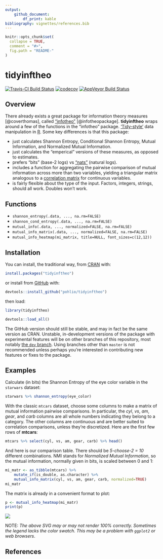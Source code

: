 ```yaml
---
output: 
    github_document:
        df_print: kable
bibliography: vignettes/references.bib
---
```


<!-- README.md is generated from README.Rmd. Please edit that file -->

```r
knitr::opts_chunk$set(
  collapse = TRUE,
  comment = "#>",
  fig.path = "README-"
)
```

# tidyinftheo

[![Travis-CI Build Status](https://travis-ci.org/pohlio/tidyinftheo.svg?branch=master)](https://travis-ci.org/pohlio/tidyinftheo)
[![codecov](https://codecov.io/gh/pohlio/tidyinftheo/branch/master/graph/badge.svg)](https://codecov.io/gh/pohlio/tidyinftheo)
[![AppVeyor Build Status](https://ci.appveyor.com/api/projects/status/github/pohlio/tidyinftheo?branch=master&svg=true)](https://ci.appveyor.com/project/pohlio/tidyinftheo)

## Overview
There already exists a great package for information theory measures [@coverthomas], called ["infotheo"](https://cran.r-project.org/web/packages/infotheo/index.html) [@infotheopackage].  **tidyinftheo** wraps around
a few of the functions in the "infotheo" package.  ['Tidy-style'](https://tidyverse.org/) data manipulation in [R](https://cran.r-project.org/).  Some key differences is that this package:

- just calculates Shannon Entropy, Conditional Shannon Entropy, Mutual Information, and Normalized Mutual Information.
- just calculates the "emperical" versions of these measures, as opposed to estimates.
- prefers "bits" (base-2 logs) vs ["nats"](https://en.wikipedia.org/wiki/Nat_(unit)) (natural logs).
- includes a function for aggregating the pairwise comparison of mutual information across more than two variables, yielding a triangular matrix analogous to a [correlation matrix](http://www.statisticshowto.com/correlation-matrix/) for continuous variables.  
- is fairly flexible about the type of the input.  Factors, integers, strings, should all work.  Doubles won't work.    

## Functions

- `shannon_entropy(.data, ..., na.rm=FALSE)`
- `shannon_cond_entropy(.data, ..., na.rm=FALSE)`
- `mutual_info(.data, ..., normalized=FALSE, na.rm=FALSE)`
- `mutual_info_matrix(.data, ..., normalized=FALSE, na.rm=FALSE)`
- `mutual_info_heatmap(mi_matrix, title=NULL, font_sizes=c(12,12))`

## Installation
You can install, the traditional way, from [CRAN](https://cran.r-project.org/) with:
```R
install.packages("tidyinftheo")
```
or install from [GitHub](https://github.com/pohlio/tidyinftheo) with:
```R
devtools::install_github("pohlio/tidyinftheo")
```
then load:
```R
library(tidyinftheo)
```
```r
devtools::load_all()
```
The GitHub version should still be stable, and may in fact be the same version as CRAN.  Unstable, in-development versions of the package with experimental features will be on other branches of this repository, most notably [the `dev` branch](https://github.com/pohlio/tidyinftheo/tree/dev).  Using branches other than `master` is not recommended unless perhaps you're interested in contributing new features or fixes to the package.  

## Examples

Calculate (in bits) the Shannon Entropy of the eye color variable in the `starwars` dataset:
```r
starwars %>% shannon_entropy(eye_color)
```
With the classic `mtcars` dataset, choose some columns to make a matrix of mutual information pairwise comparisons.  In particular, the *cyl*, *vs*, *am*, *gear*, and *carb* columns are all whole numbers indicating they belong to a category.  The other columns are continuous and are better suited to correlation comparisons, unless they're discretized.  Here are the first few rows of **mtcars**:

```r
mtcars %>% select(cyl, vs, am, gear, carb) %>% head()
```
And here is our comparison table.  There should be *5-choose-2 = 10* different combinations.  NMI stands for *Normalized Mutual Information*, so the mutual information, normally given in bits, is scaled between 0 and 1:
```r
mi_matr <- as_tibble(mtcars) %>% 
    mutate_if(is_double, as.character) %>%
    mutual_info_matrix(cyl, vs, am, gear, carb, normalized=TRUE)
mi_matr
```
The matrix is already in a convenient format to plot:
```R
p <- mutual_info_heatmap(mi_matr)
print(p)
```
<!-- This is annoying, but the auto-generated .svg needs to be in a subdir to be CRAN compliant
     e.g. https://github.com/rstudio/sparklyr/issues/548  -->
![](tools/README-plot-1.svg)

NOTE: *The above SVG may or may not render 100% correctly.  Sometimes the legend lacks the color swatch.  This may be a problem with `ggplot2` or web browsers*.  

## References
